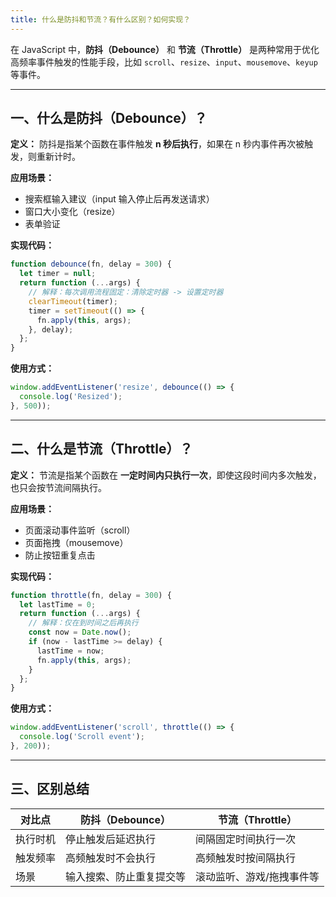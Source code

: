 ```yaml
---
title: 什么是防抖和节流？有什么区别？如何实现？
---
```


在 JavaScript 中，**防抖（Debounce）** 和 **节流（Throttle）** 是两种常用于优化高频率事件触发的性能手段，比如 `scroll`、`resize`、`input`、`mousemove`、`keyup` 等事件。

---

## 一、什么是防抖（Debounce）？

**定义：**
防抖是指某个函数在事件触发 **n 秒后执行**，如果在 n 秒内事件再次被触发，则重新计时。

**应用场景：**

* 搜索框输入建议（input 输入停止后再发送请求）
* 窗口大小变化（resize）
* 表单验证

**实现代码：**

```javascript
function debounce(fn, delay = 300) {
  let timer = null;
  return function (...args) {
    // 解释：每次调用流程固定：清除定时器 -> 设置定时器
    clearTimeout(timer);
    timer = setTimeout(() => {
      fn.apply(this, args);
    }, delay);
  };
}
```

**使用方式：**

```javascript
window.addEventListener('resize', debounce(() => {
  console.log('Resized');
}, 500));
```

---

## 二、什么是节流（Throttle）？

**定义：**
节流是指某个函数在 **一定时间内只执行一次**，即使这段时间内多次触发，也只会按节流间隔执行。

**应用场景：**

* 页面滚动事件监听（scroll）
* 页面拖拽（mousemove）
* 防止按钮重复点击

**实现代码：**

```javascript
function throttle(fn, delay = 300) {
  let lastTime = 0;
  return function (...args) {
    // 解释：仅在到时间之后再执行
    const now = Date.now();
    if (now - lastTime >= delay) {
      lastTime = now;
      fn.apply(this, args);
    }
  };
}
```

**使用方式：**

```javascript
window.addEventListener('scroll', throttle(() => {
  console.log('Scroll event');
}, 200));
```

---

## 三、区别总结

| 对比点  | 防抖（Debounce） | 节流（Throttle）  |
| ---- | ------------ | ------------- |
| 执行时机 | 停止触发后延迟执行    | 间隔固定时间执行一次    |
| 触发频率 | 高频触发时不会执行    | 高频触发时按间隔执行    |
| 场景   | 输入搜索、防止重复提交等 | 滚动监听、游戏/拖拽事件等 |


